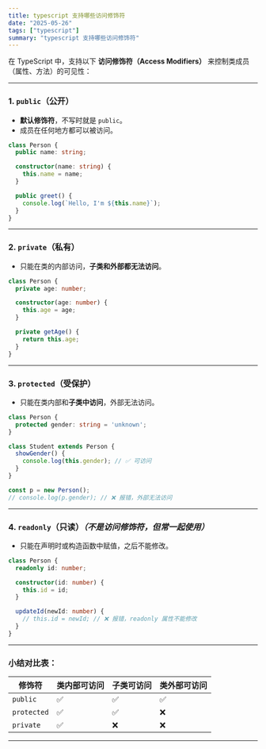 ```yaml
---
title: typescript 支持哪些访问修饰符
date: "2025-05-26"
tags: ["typescript"]
summary: "typescript 支持哪些访问修饰符"
---
```


在 TypeScript 中，支持以下 **访问修饰符（Access Modifiers）** 来控制类成员（属性、方法）的可见性：

---

### 1. `public`（公开）

* **默认修饰符**，不写时就是 `public`。
* 成员在任何地方都可以被访问。

```ts
class Person {
  public name: string;

  constructor(name: string) {
    this.name = name;
  }

  public greet() {
    console.log(`Hello, I'm ${this.name}`);
  }
}
```

---

### 2. `private`（私有）

* 只能在类的内部访问，**子类和外部都无法访问**。

```ts
class Person {
  private age: number;

  constructor(age: number) {
    this.age = age;
  }

  private getAge() {
    return this.age;
  }
}
```

---

### 3. `protected`（受保护）

* 只能在类内部和**子类中访问**，外部无法访问。

```ts
class Person {
  protected gender: string = 'unknown';
}

class Student extends Person {
  showGender() {
    console.log(this.gender); // ✅ 可访问
  }
}

const p = new Person();
// console.log(p.gender); // ❌ 报错，外部无法访问
```

---

### 4. `readonly`（只读）*（不是访问修饰符，但常一起使用）*

* 只能在声明时或构造函数中赋值，之后不能修改。

```ts
class Person {
  readonly id: number;

  constructor(id: number) {
    this.id = id;
  }

  updateId(newId: number) {
    // this.id = newId; // ❌ 报错，readonly 属性不能修改
  }
}
```

---

### 小结对比表：

| 修饰符         | 类内部可访问 | 子类可访问 | 类外部可访问 |
| ----------- | ------ | ----- | ------ |
| `public`    | ✅      | ✅     | ✅      |
| `protected` | ✅      | ✅     | ❌      |
| `private`   | ✅      | ❌     | ❌      |

---
